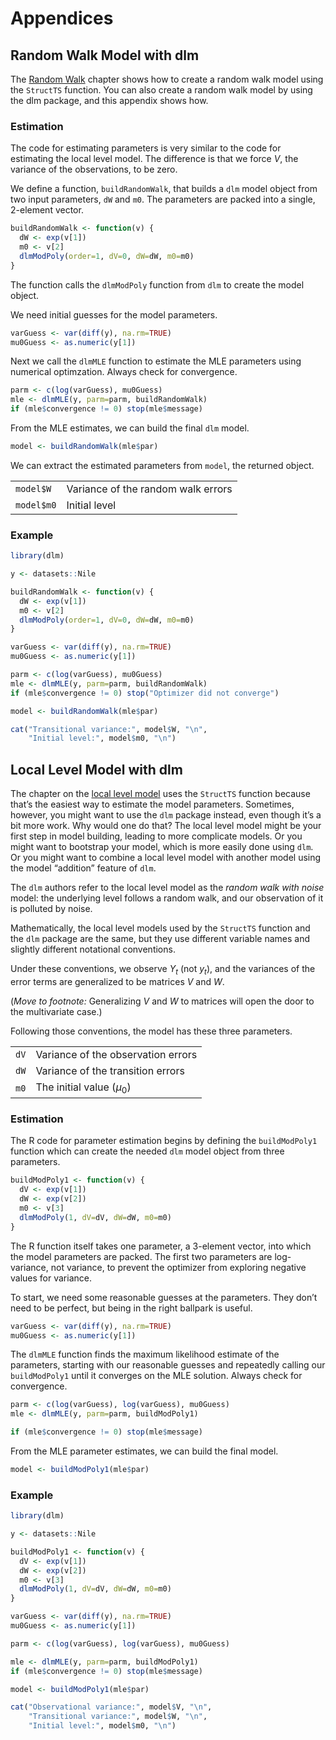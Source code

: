 # Appendices

## Random Walk Model with dlm {#randomWalkWithDLM}

The [Random Walk](#randomWalk) chapter shows how to
create a random walk model using the `StructTS` function.
You can also create a random walk model by using the dlm package,
and this appendix shows how.

### Estimation
The code for estimating parameters is very similar to
the code for estimating the local level model.
The difference is that we force $V$, the variance of the observations,
to be zero.

We define a function, `buildRandomWalk`, that builds a `dlm` model object
from two input parameters, `dW` and `m0`.
The parameters are packed into a single, 2-element vector.

```r
buildRandomWalk <- function(v) {
  dW <- exp(v[1])
  m0 <- v[2]
  dlmModPoly(order=1, dV=0, dW=dW, m0=m0)
}
```

The function calls the `dlmModPoly` function from `dlm` to create the model object.

We need initial guesses for the model parameters.

```r
varGuess <- var(diff(y), na.rm=TRUE)
mu0Guess <- as.numeric(y[1])
```

Next we call the `dlmMLE` function to estimate the MLE parameters
using numerical optimzation.
Always check for convergence.

```r
parm <- c(log(varGuess), mu0Guess)
mle <- dlmMLE(y, parm=parm, buildRandomWalk)
if (mle$convergence != 0) stop(mle$message)
```

From the MLE estimates, we can build the final `dlm` model.

```r
model <- buildRandomWalk(mle$par)
```

We can extract the estimated parameters from `model`, the returned object.

---------- -----------------------------------
`model$W`  Variance of the random walk errors
`model$m0` Initial level
---------- -----------------------------------

### Example {-}

```r
library(dlm)

y <- datasets::Nile

buildRandomWalk <- function(v) {
  dW <- exp(v[1])
  m0 <- v[2]
  dlmModPoly(order=1, dV=0, dW=dW, m0=m0)
}

varGuess <- var(diff(y), na.rm=TRUE)
mu0Guess <- as.numeric(y[1])

parm <- c(log(varGuess), mu0Guess)
mle <- dlmMLE(y, parm=parm, buildRandomWalk)
if (mle$convergence != 0) stop("Optimizer did not converge")

model <- buildRandomWalk(mle$par)

cat("Transitional variance:", model$W, "\n",
    "Initial level:", model$m0, "\n")
```

## Local Level Model with dlm {#localLevelModelWithDLM}

The chapter on the [local level model](#localLevelModel)
uses the `StructTS` function because that's the easiest way to estimate the model parameters.
Sometimes, however, you might want to use the `dlm` package instead,
even though it's a bit more work.
Why would one do that?
The local level model might be your first step in model building,
leading to more complicate models.
Or you might want to bootstrap your model, which is more easily done using `dlm`.
Or you might want to combine a local level model with another model
using the model "addition" feature of `dlm`.

The `dlm` authors refer to the local level model as
the _random walk with noise_ model:
the underlying level follows a random walk,
and our observation of it is polluted by noise.

Mathematically, the local level models used by the `StructTS` function and the `dlm` package
are the same,
but they use different variable names
and slightly different notational conventions.

\begin{eqnarray*}
  Y_{t} & = & \mu_{t} + v_{t}, \qquad v_{t} \sim N(0, V) \\
  \mu_{t} & = & \mu_{t-1} + w_{t}, \qquad w_{t} \sim N(0, W)
\end{eqnarray*}

Under these conventions,
we observe $Y_{t}$ (not $y_{t}$),
and the variances of the error terms are generalized to be matrices $V$ and $W$.

(*Move to footnote:* Generalizing $V$ and $W$ to matrices will open the door to the multivariate case.)

Following those conventions, the model has these three parameters.

------ ------------------------------------
 `dV`  Variance of the observation errors
 `dW`  Variance of the transition errors
 `m0`  The initial value ($\mu_{0}$)
------ ------------------------------------

### Estimation {-}

The R code for parameter estimation begins by defining the `buildModPoly1` function
which can create the needed `dlm` model object from three parameters.

```r
buildModPoly1 <- function(v) {
  dV <- exp(v[1])
  dW <- exp(v[2])
  m0 <- v[3]
  dlmModPoly(1, dV=dV, dW=dW, m0=m0)
}
```

The R function itself takes one parameter, a 3-element vector,
into which the model parameters are packed.
The first two parameters are log-variance, not variance,
to prevent the optimizer from exploring negative values for variance.

To start, we need some reasonable guesses at the parameters.
They don't need to be perfect, but being in the right ballpark is useful.
```r
varGuess <- var(diff(y), na.rm=TRUE)
mu0Guess <- as.numeric(y[1])
```

The `dlmMLE` function finds the maximum likelihood estimate of the parameters,
starting with our reasonable guesses and
repeatedly calling our `buildModPoly1` until it converges on the MLE solution.
Always check for convergence.

```r
parm <- c(log(varGuess), log(varGuess), mu0Guess)
mle <- dlmMLE(y, parm=parm, buildModPoly1)

if (mle$convergence != 0) stop(mle$message)
```

From the MLE parameter estimates, we can build the final model.
```r
model <- buildModPoly1(mle$par)
```

### Example {-}

```r
library(dlm)

y <- datasets::Nile

buildModPoly1 <- function(v) {
  dV <- exp(v[1])
  dW <- exp(v[2])
  m0 <- v[3]
  dlmModPoly(1, dV=dV, dW=dW, m0=m0)
}

varGuess <- var(diff(y), na.rm=TRUE)
mu0Guess <- as.numeric(y[1])

parm <- c(log(varGuess), log(varGuess), mu0Guess)

mle <- dlmMLE(y, parm=parm, buildModPoly1)
if (mle$convergence != 0) stop(mle$message)

model <- buildModPoly1(mle$par)

cat("Observational variance:", model$V, "\n",
    "Transitional variance:", model$W, "\n",
    "Initial level:", model$m0, "\n")
```

